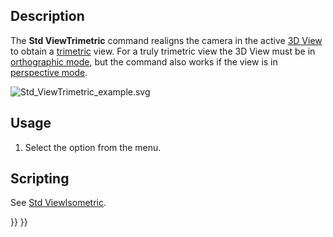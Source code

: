 <languages/>
<translate>

<!--T:10-->
{{Docnav
|[[Std_ViewDimetric|ViewDimetric]]
|[[Std_ViewHome|ViewHome]]
|[[Std_View_Menu|Std View Menu]]
|IconL=Std_ViewDimetric.svg
|IconR=Std_ViewHome.svg
|IconC=Freecad.svg
}}

<!--T:1-->
{{GuiCommand
|Name=Std ViewTrimetric
|MenuLocation=View → Standard views → Axonometric → Trimetric
|Workbenches=All
|SeeAlso=[[Std_ViewIsometric|Std ViewIsometric]], [[Std_ViewDimetric|Std ViewDimetric]]
}}

==Description== <!--T:2-->

<!--T:3-->
The '''Std ViewTrimetric''' command realigns the camera in the active [[3D_View|3D View]] to obtain a [https://en.wikipedia.org/wiki/Axonometric_projection#Three_types trimetric] view. For a truly trimetric view the 3D View must be in [[Std_OrthographicCamera|orthographic mode]], but the command also works if the view is in [[Std_PerspectiveCamera|perspective mode]].

</translate>
[[Image:Std_ViewTrimetric_example.svg]]
<translate>
<!--T:11-->
{{Caption|The [[Std_AxisCross|axis cross]] and a cube in trimetric view}}

==Usage== <!--T:4-->

<!--T:5-->
# Select the {{MenuCommand|View → Standard views → Axonometric → [[Image:Std_ViewTrimetric.svg|16px]] Trimetric}} option from the menu.

==Scripting== <!--T:6-->

<!--T:13-->
See [[Std_ViewIsometric#Scripting|Std ViewIsometric]].


<!--T:12-->
{{Docnav
|[[Std_ViewDimetric|ViewDimetric]]
|[[Std_ViewHome|ViewHome]]
|[[Std_View_Menu|Std View Menu]]
|IconL=Std_ViewDimetric.svg
|IconR=Std_ViewHome.svg
|IconC=Freecad.svg
}}

</translate>
{{Std_Base_navi{{#translation:}}}}
{{Userdocnavi{{#translation:}}}}